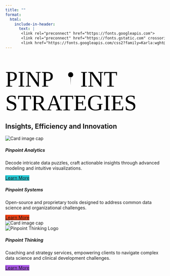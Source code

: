 ```yaml
---
title: ""
format:
  html:
    include-in-header: 
      text: |
       <link rel="preconnect" href="https://fonts.googleapis.com">
       <link rel="preconnect" href="https://fonts.gstatic.com" crossorigin>
       <link href="https://fonts.googleapis.com/css2?family=Karla:wght@300;400&display=swap" rel="stylesheet">
---
```


```{=html}
<section>
<svg xmlns="http://www.w3.org/2000/svg" viewBox="0 0 150 55">
  <defs>
  <g id="logo">
    <circle cx="50" cy="26" r="15" fill="var(--pincolor)"  stroke="black" stroke-width="2"/>
    <circle cx="50" cy="49.5" r="48" fill="none" stroke="var(--textcolor)" stroke-width="12"/>
    <path d="M49,44 L 50,93 L 51,44" fill="black"/>
  </g>
  <g id="name">
    <text width="500" x="0" y="20" fill="var(--textcolor)"  font-family = "Karla" font-weight="400">
        PINP
    </text>
    <use x="360" y="100" xlink:href="#logo" transform = "scale(0.1)";/>
    <text width="500" x="47" y="20" fill="var(--textcolor)"  font-family = "Karla" font-weight="400">
        INT
    </text>
  </g>
  <g id="full-logo">
  <use x="0" y="0" xlink:href="#name"/>
    <text width="500" x="0" y="35"  fill = "var(--pincolor)" font-family = "Karla" font-weight="300">
        STRATEGIES
    </text>
  </g>
  </defs>
  <use xlink:href="#full-logo" transform = "scale(1.5)">
</svg>
</section>
<h2>Insights, Efficiency and Innovation</h2>
```
```{=html}
<!--
**Pinpoint Analytics**: Decode intricate data puzzles, craft actionable insights through advanced modeling and intuitive visualizations

**Pinpoint Systems**: Open-source and proprietary tools designed to address common data science and organizational challenges

**Pinpoint Thinking**: Coaching and strategy services, empowering clients to navigate complex data science and clinical development challenges
-->
```

```{=html}

<div class="card-deck">

<div class="card" style="">
  <img class="card-img-top" src="../images/pinpoint-analytics.svg" alt="Card image cap">
  <div class="card-body">
    <h5 class="card-title" style="">Pinpoint Analytics</h5>
    <p class="card-text">Decode intricate data puzzles, craft actionable insights through advanced modeling and intuitive visualizations.</p>
    <a href="pages/pinpoint_analytics.html" class="btn more-info-button" style="background-color: #24cad6;">Learn More</a>
  </div>
</div>
</div>

<div class="card  mt-2">
  <div class="card-body">
    <h5 class="card-title">Pinpoint Systems</h5>
    <p class="card-text">Open-source and proprietary tools designed to address common data science and organizational challenges.</p>
    <a href="pages/pinpoint_systems.html" class="btn more-info-button" style="background-color: #ef3f12;">Learn More</a>
  </div>
  <img class="card-img-top" src="../images/pinpoint-systems.svg" alt="Card image cap">
</div>

<div class="card  mt-2">
  <img class="card-img-top " src="../images/pinpoint-thinking.svg" alt="Pinpoint Thinking Logo">
  <div class="card-body">
    <h5 class="card-title">Pinpoint Thinking</h5>
    <p class="card-text">Coaching and strategy services, empowering clients to navigate complex data science and clinical development challenges.</p>
    <a href="pages/pinpoint_thinking.html" class="btn more-info-button" style="background-color: #a654e5;">Learn More</a>
  </div>
</div>


```

